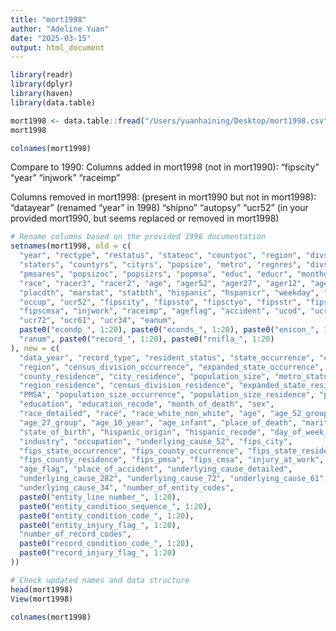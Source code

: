 ```yaml
---
title: "mort1998"
author: "Adeline Yuan"
date: "2025-03-15"
output: html_document
---
```


```r
library(readr)
library(dplyr)
library(haven)
library(data.table)
```

```r
mort1998 <- data.table::fread("/Users/yuanhaining/Desktop/mort1998.csv")
mort1998
```


```r
colnames(mort1998)
```
Compare to 1990: Columns added in mort1998 (not in mort1990):
"fipscity"
"year"
"injwork"
"raceimp"

Columns removed in mort1998: (present in mort1990 but not in mort1998):
"datayear" (renamed "year" in 1998)
"shipno"
"autopsy"
"ucr52" (in your provided mort1990, but seems replaced or removed in mort1998)


```r
# Rename columns based on the provided 1998 documentation
setnames(mort1998, old = c(
  "year", "rectype", "restatus", "stateoc", "countyoc", "region", "divstoc", "exstatoc", 
  "staters", "countyrs", "cityrs", "popsize", "metro", "regnres", "divstres", "exstares",
  "pmsares", "popsizoc", "popsizrs", "popmsa", "educ", "educr", "monthdth", "sex",
  "race", "racer3", "racer2", "age", "ager52", "ager27", "ager12", "ager22",
  "placdth", "marstat", "statbth", "hispanic", "hspanicr", "weekday", "industry",
  "occup", "ucr52", "fipscity", "fipssto", "fipsctyo", "fipsstr", "fipsctyr", "fipspmsa",
  "fipscmsa", "injwork", "raceimp", "ageflag", "accident", "ucod", "ucr282",
  "ucr72", "ucr61", "ucr34", "eanum",
  paste0("econdp_", 1:20), paste0("econds_", 1:20), paste0("enicon_", 1:20), paste0("enifla_", 1:20),
  "ranum", paste0("record_", 1:20), paste0("rnifla_", 1:20)
), new = c(
  "data_year", "record_type", "resident_status", "state_occurrence", "county_occurrence",
  "region", "census_division_occurrence", "expanded_state_occurrence", "state_residence",
  "county_residence", "city_residence", "population_size", "metro_status",
  "region_residence", "census_division_residence", "expanded_state_residence",
  "PMSA", "population_size_occurrence", "population_size_residence", "population_msa",
  "education", "education_recode", "month_of_death", "sex",
  "race_detailed", "race", "race_white_non_white", "age", "age_52_group",
  "age_27_group", "age_10_year", "age_infant", "place_of_death", "marital_status",
  "state_of_birth", "hispanic_origin", "hispanic_recode", "day_of_week_death",
  "industry", "occupation", "underlying_cause_52", "fips_city",
  "fips_state_occurrence", "fips_county_occurrence", "fips_state_residence",
  "fips_county_residence", "fips_pmsa", "fips_cmsa", "injury_at_work", "race_imputed",
  "age_flag", "place_of_accident", "underlying_cause_detailed",
  "underlying_cause_282", "underlying_cause_72", "underlying_cause_61",
  "underlying_cause_34", "number_of_entity_codes",
  paste0("entity_line_number_", 1:20),
  paste0("entity_condition_sequence_", 1:20),
  paste0("entity_condition_code_", 1:20),
  paste0("entity_injury_flag_", 1:20),
  "number_of_record_codes",
  paste0("record_condition_code_", 1:20),
  paste0("record_injury_flag_", 1:20)
))

# Check updated names and data structure
head(mort1998)
View(mort1998)

```

```r
colnames(mort1998)
```


